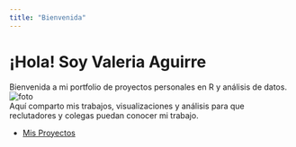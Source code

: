 ```yaml
---
title: "Bienvenida"
---
```


# ¡Hola! Soy Valeria Aguirre

Bienvenida a mi portfolio de proyectos personales en R y análisis de datos. ![foto](foto.jpg)\
Aquí comparto mis trabajos, visualizaciones y análisis para que reclutadores y colegas puedan conocer mi trabajo.

-   [Mis Proyectos](proyectos.qmd)
